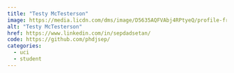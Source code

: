 ```yaml
---
title: "Testy McTesterson"
image: https://media.licdn.com/dms/image/D5635AQFVAbj4RPtyeQ/profile-framedphoto-shrink_400_400/0/1705107711645?e=1710093600&v=beta&t=IimJJSt8nrAteO6oyp-_dENxYh32KtesUO6Qq-2rUxI
alt: "Testy McTesterson"
href: https://www.linkedin.com/in/sepdadsetan/
code: https://github.com/phdjsep/
categories:
  - uci
  - student
---
```

